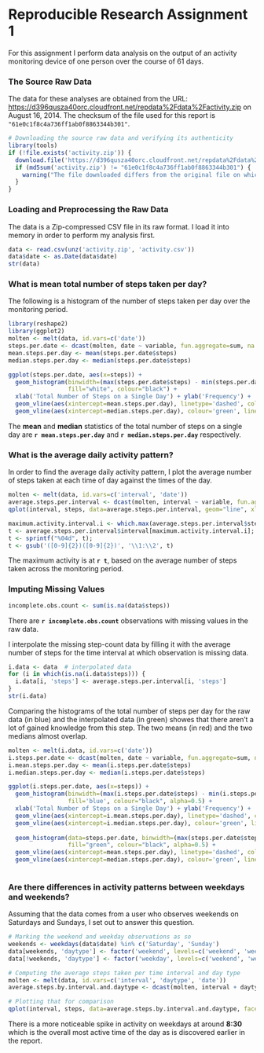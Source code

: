 Reproducible Research Assignment 1
==================================

For this assignment I perform data analysis on the output of an activity
monitoring device of one person over the course of 61 days.

### The Source Raw Data
The data for these analyses are obtained from the URL: <https://d396qusza40orc.cloudfront.net/repdata%2Fdata%2Factivity.zip> on August 16, 2014. The checksum of the file used for this report is `"61e0c1f8c4a736ff1ab0f8863344b301"`.
```r
# Downloading the source raw data and verifying its authenticity
library(tools)
if (!file.exists('activity.zip')) {
  download.file('https://d396qusza40orc.cloudfront.net/repdata%2Fdata%2Factivity.zip', 'activity.zip', method="curl")
  if (md5sum('activity.zip') != "61e0c1f8c4a736ff1ab0f8863344b301") {
    warning("The file downloaded differs from the original file on which the report's analysis were performed.")
  }
}
```

### Loading and Preprocessing the Raw Data
The data is a Zip-compressed CSV file in its raw format. I load it into
memory in order to perform my analysis first.
```r
data <- read.csv(unz('activity.zip', 'activity.csv'))
data$date <- as.Date(data$date)
str(data)
```

### What is mean total number of steps taken per day?
The following is a histogram of the number of steps taken per day over
the monitoring period.
```r
library(reshape2)
library(ggplot2)
molten <- melt(data, id.vars=c('date'))
steps.per.date <- dcast(molten, date ~ variable, fun.aggregate=sum, na.rm=T)
mean.steps.per.day <- mean(steps.per.date$steps)
median.steps.per.day <- median(steps.per.date$steps)

ggplot(steps.per.date, aes(x=steps)) + 
  geom_histogram(binwidth=(max(steps.per.date$steps) - min(steps.per.date$steps))/30, 
                 fill="white", colour="black") +
  xlab('Total Number of Steps on a Single Day') + ylab('Frequency') + 
  geom_vline(aes(xintercept=mean.steps.per.day), linetype='dashed', colour='red') +
  geom_vline(aes(xintercept=median.steps.per.day), colour='green', linetype='dashed')
```

The **mean** and **median** statistics of the total number of steps on a single day are **`r mean.steps.per.day`** and **`r median.steps.per.day`** respectively.

### What is the average daily activity pattern?
In order to find the average daily activity pattern, I plot the average number of steps taken at each time of day against the times of the day.
```r
molten <- melt(data, id.vars=c('interval', 'date'))
average.steps.per.interval <- dcast(molten, interval ~ variable, fun.aggregate=mean, na.rm=T)[,c('interval', 'steps')]
qplot(interval, steps, data=average.steps.per.interval, geom="line", xlab="Time of day", ylab="Average Number of Steps")
```

```r
maximum.activity.interval.i <- which.max(average.steps.per.interval$steps)
t <- average.steps.per.interval$interval[maximum.activity.interval.i];
t <- sprintf("%04d", t);
t <- gsub('([0-9]{2})([0-9]{2})', '\\1:\\2', t)
```
The maximum activity is at **`r t`**, based on the average number of steps taken across the monitoring period.

### Imputing Missing Values

``` r
incomplete.obs.count <- sum(is.na(data$steps))
```

There are **`r incomplete.obs.count`** observations with missing values in the raw data.

I interpolate the missing step-count data by filling it with the average number of steps for the time interval at which observation is missing data.

``` r
i.data <- data  # interpolated data
for (i in which(is.na(i.data$steps))) {
  i.data[i, 'steps'] <- average.steps.per.interval[i, 'steps']
}
str(i.data)
```

Comparing the histograms of the total number of steps per day for the raw data (in blue) and the interpolated data (in green) showes that there aren't a lot of gained knowledge from this step. The two means (in red) and the two medians almost overlap.

```r
molten <- melt(i.data, id.vars=c('date'))
i.steps.per.date <- dcast(molten, date ~ variable, fun.aggregate=sum, na.rm=T)
i.mean.steps.per.day <- mean(i.steps.per.date$steps)
i.median.steps.per.day <- median(i.steps.per.date$steps)

ggplot(i.steps.per.date, aes(x=steps)) + 
  geom_histogram(binwidth=(max(i.steps.per.date$steps) - min(i.steps.per.date$steps))/30, 
                 fill='blue', colour="black", alpha=0.5) +
  xlab('Total Number of Steps on a Single Day') + ylab('Frequency') + 
  geom_vline(aes(xintercept=i.mean.steps.per.day), linetype='dashed', colour='red') +
  geom_vline(aes(xintercept=i.median.steps.per.day), colour='green', linetype='dashed') +
  
  geom_histogram(data=steps.per.date, binwidth=(max(steps.per.date$steps) - min(steps.per.date$steps))/30, 
                 fill="green", colour="black", alpha=0.5) +
  geom_vline(aes(xintercept=mean.steps.per.day), linetype='dashed', colour='red') +
  geom_vline(aes(xintercept=median.steps.per.day), colour='green', linetype='dashed')
  
```


### Are there differences in activity patterns between weekdays and weekends?

Assuming that the data comes from a user who observes weekends on Saturdays and Sundays, I set out to answer this question.

```r
# Marking the weekend and weekday observations as so
weekends <- weekdays(data$date) %in% c('Saturday', 'Sunday')
data[weekends, 'daytype'] <- factor('weekend', levels=c('weekend', 'weekday'))
data[!weekends, 'daytype'] <- factor('weekday', levels=c('weekend', 'weekday'))

# Computing the average steps taken per time interval and day type
molten <- melt(data, id.vars=c('interval', 'daytype', 'date'))
average.steps.by.interval.and.daytype <- dcast(molten, interval + daytype ~ variable, fun.aggregate=mean, na.rm=T)

# Plotting that for comparison
qplot(interval, steps, data=average.steps.by.interval.and.daytype, facets=~daytype, geom='line', xlab='Time of day', ylab='Average number of steps')
```


There is a more noticeable spike in activity on weekdays at around **8:30** which is the overall most active time of the day as is discovered earlier in the report.